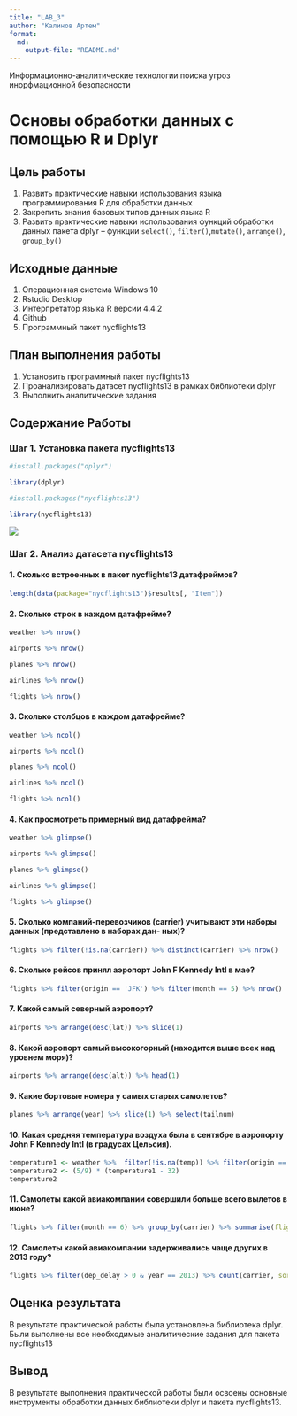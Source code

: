 ```yaml
---
title: "LAB_3"
author: "Калинов Артем"
format:
  md:
    output-file: "README.md"
---
```


Информационно-аналитические технологии поиска угроз инорфмационной безопасности

# Основы обработки данных с помощью R и Dplyr

## Цель работы

1.  Развить практические навыки использования языка программирования R для обработки данных
2.  Закрепить знания базовых типов данных языка R
3.  Развить практические навыки использования функций обработки данных пакета dplyr – функции `select()`, `filter()`,`mutate()`, `arrange()`, `group_by()`

## Исходные данные

1.  Операционная система Windows 10
2.  Rstudio Desktop
3.  Интерпретатор языка R версии 4.4.2
4.  Github
5.  Программный пакет nycflights13

## План выполнения работы

1.  Установить программный пакет nycflights13
2.  Проанализировать датасет nycflights13 в рамках библиотеки dplyr
3.  Выполнить аналитические задания

## Содержание Работы

### Шаг 1. Установка пакета nycflights13

```r
#install.packages("dplyr")
```

```r
library(dplyr)
```

```r
#install.packages("nycflights13")
```

```r
library(nycflights13)
```

![](./Images/1.png)

### Шаг 2. Анализ датасета nycflights13 

#### 1. Сколько встроенных в пакет nycflights13 датафреймов?

```r
length(data(package="nycflights13")$results[, "Item"])
```

#### 2. Сколько строк в каждом датафрейме?

```r
weather %>% nrow()
```

```r
airports %>% nrow()
```

```r
planes %>% nrow()
```

```r
airlines %>% nrow()
```

```r
flights %>% nrow()
```

#### 3. Сколько столбцов в каждом датафрейме?

```r
weather %>% ncol()
```

```r
airports %>% ncol()
```

```r
planes %>% ncol()
```

```r
airlines %>% ncol()
```

```r
flights %>% ncol()
```

#### 4. Как просмотреть примерный вид датафрейма?

```r
weather %>% glimpse()
```

```r
airports %>% glimpse()
```

```r
planes %>% glimpse()
```

```r
airlines %>% glimpse()
```

```r
flights %>% glimpse()
```

#### 5. Сколько компаний-перевозчиков (carrier) учитывают эти наборы данных (представлено в наборах дан- ных)?

```r
flights %>% filter(!is.na(carrier)) %>% distinct(carrier) %>% nrow()
```

#### 6. Сколько рейсов принял аэропорт John F Kennedy Intl в мае?

```r
flights %>% filter(origin == 'JFK') %>% filter(month == 5) %>% nrow()
```

#### 7. Какой самый северный аэропорт?

```r
airports %>% arrange(desc(lat)) %>% slice(1)
```

#### 8. Какой аэропорт самый высокогорный (находится выше всех над уровнем моря)?

```r
airports %>% arrange(desc(alt)) %>% head(1)
```

#### 9. Какие бортовые номера у самых старых самолетов?

```r
planes %>% arrange(year) %>% slice(1) %>% select(tailnum)
```

#### 10. Какая средняя температура воздуха была в сентябре в аэропорту John F Kennedy Intl (в градусах Цельсия).

```r
temperature1 <- weather %>%  filter(!is.na(temp)) %>% filter(origin == 'JFK') %>% filter(month == 9) %>% summarise(mean(temp))
temperature2 <- (5/9) * (temperature1 - 32)
temperature2
```

#### 11. Самолеты какой авиакомпании совершили больше всего вылетов в июне?

```r
flights %>% filter(month == 6) %>% group_by(carrier) %>% summarise(flight_count = n()) %>% arrange(desc(flight_count)) %>% head(1)
```

#### 12. Самолеты какой авиакомпании задерживались чаще других в 2013 году?

```r
flights %>% filter(dep_delay > 0 & year == 2013) %>% count(carrier, sort = TRUE) %>% head(1)
```

## Оценка результата

В результате практической работы была установлена библиотека dplyr. Были выполнены все необходимые аналитические задания для пакета nycflights13

## Вывод

В результате выполнения практической работы были освоены основные инструменты обработки данных библиотеки dplyr и пакета nycflights13.